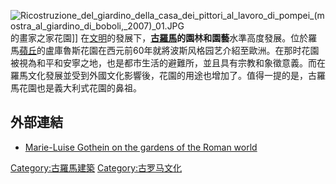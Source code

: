 {{Multiple issues|
{{Unreferenced|time=2020-08-17T05:31:26+00:00}}
{{Copy edit|time=2020-08-17T05:33:38+00:00}}
}}
[[Image:Ricostruzione_del_giardino_della_casa_dei_pittori_al_lavoro_di_pompei_(mostra_al_giardino_di_boboli,_2007)_01.JPG|thumb]]的畫家之家花園]]
在[[古羅馬文明|文明]]的發展下，'''[[古羅馬|古羅馬]]的園林和園藝'''水準高度發展。位於羅馬[[蘋丘|蘋丘]]的盧庫魯斯花園在西元前60年就將波斯风格园艺介紹至歐洲。在那时花園被視為和平和安寧之地，也是都市生活的避難所，並且具有宗教和象徵意義。而在羅馬文化發展並受到外國文化影響後，花園的用途也增加了。值得一提的是，古羅馬花園也是義大利式花園的鼻祖。
== 外部連結 ==
* [http://www.gardenvisit.com/got/4/roman_gardens.htm Marie-Luise Gothein on the gardens of the Roman world]{{Wayback|url=http://www.gardenvisit.com/got/4/roman_gardens.htm |date=20071020212115 }}

[[Category:古羅馬建築|Category:古羅馬建築]]
[[Category:古罗马文化|Category:古罗马文化]]

{{stub}}